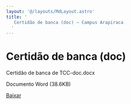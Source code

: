 ```yaml
---
layout: '@/layouts/MdLayout.astro'
title: '
   Certidão de banca (doc) — Campus Arapiraca
  '
---
```




Certidão de banca (doc)
=======================











 Certidão de banca de TCC-doc.docx
   

 Documento Word
 (38.6KB)
 

[Baixar](https://arapiraca.ufal.br/graduacao/ciencia-da-computacao/documentos/tcc/documentos-para-o-orientador/certidao-de-banca-de-tcc-doc.docx/%40%40download/file/Certida%CC%83o%20de%20banca%20de%20TCC-doc.docx) 










